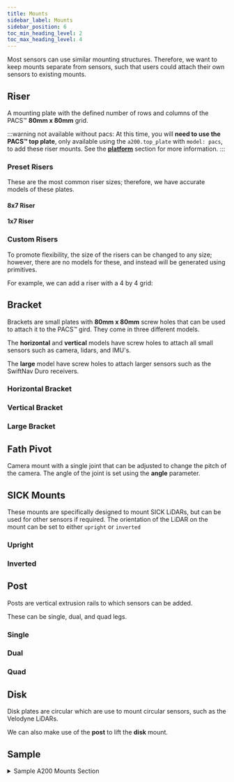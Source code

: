 ```yaml
---
title: Mounts
sidebar_label: Mounts
sidebar_position: 6
toc_min_heading_level: 2
toc_max_heading_level: 4
---
```


Most sensors can use similar mounting structures. Therefore, we want to keep mounts separate from sensors, such that users could attach their own sensors to existing mounts.

## Riser
A mounting plate with the defined number of rows and columns of the PACS™ **80mm x 80mm** grid.

:::warning not available without pacs:
 At this time, you will **need to use the PACS™ top plate**, only available using the `a200.top_plate` with `model: pacs`, to add these riser mounts. See the [**platform**](./platform.mdx) section for more information.
:::

### Preset Risers
These are the most common riser sizes; therefore, we have accurate models of these plates.

#### 8x7 Riser
<Riser8x7/>

#### 1x7 Riser
<Riser1x7/>

### Custom Risers
To promote flexibility, the size of the risers can be changed to any size; however, there are no models for these, and instead will be generated using primitives.

For example, we can add a riser with a 4 by 4 grid:
<Riser4x4/>

## Bracket
Brackets are small plates with **80mm x 80mm** screw holes that can be used to attach it to the PACS™ gird. They come in three different models.

The **horizontal** and **vertical** models have screw holes to attach all small sensors such as camera, lidars, and IMU's.

The **large** model have screw  holes to attach larger sensors such as the SwiftNav Duro receivers.

### Horizontal Bracket
<BracketHorizontal/>

### Vertical Bracket
<BracketVertical/>

### Large Bracket
<BracketLarge/>

## Fath Pivot
Camera mount with a single joint that can be adjusted to change the pitch of the camera. The angle of the joint is set using the **angle** parameter.
<FathPivot/>

## SICK Mounts
These mounts are specifically designed to mount SICK LiDARs, but can be used for other sensors if required.
The orientation of the LiDAR on the mount can be set to either `upright` or `inverted`

### Upright
<SickUpright/>

### Inverted
<SickInverted/>

## Post
Posts are vertical extrusion rails to which sensors can be added.

These can be single, dual, and quad legs.

### Single
<PostSingle/>

### Dual
<PostDual/>

### Quad
<PostQuad/>

## Disk
Disk plates are circular which are use to mount circular sensors, such as the Velodyne LiDARs.
<Disk/>

We can also make use of the **post** to lift the **disk** mount.
<DiskPost/>


## Sample

<details><summary>Sample A200 Mounts Section</summary>
<p>

<center>
  <figure>
    <img
      src={require("../img/husky_accessories_0.png").default}
      width="500"
    />
    <figcaption>Husky A200 with Covered User Bay</figcaption>
  </figure>
</center>

In this sample, we will add a **bracket** to mount a LiDAR to the front of the **Husky A200**.

We select the **_top_plate_mount_d1_**, i.e. the middle (**d**), front (**1**), 80mm x 80mm mounting location on the **pacs** top plate.

```yaml
bracket:
  - parent: top_plate_mount_d1
    xyz: [0.0, 0.0, 0.0]
    rpy: [0.0, 0.0, 0.0]
    model: horizontal
```

<center>
  <figure>
    <img
      src={require("../img/husky_mounts_0.png").default}
      width="500"
    />
    <figcaption>Husky A200 with D1 Bracket</figcaption>
  </figure>
</center>

Then, we want to add a camera to the sensor arch. However, we will complicate things by adding it upside down to the extrusion.

We choose a **fath_pivot** mount, and then we set its **parent** to the **_sensor_arch_mount_**.

Using the **xyz** entry, we lower the mount by 21mm to get it under the sensor arch; then, we roll it by PI to get it upside down.

```yaml
fath_pivot:
  - parent: sensor_arch_mount # mount atop the sensor arch
    xyz: [0.0, 0.0, -0.021] # lower pivot mount to below the sensor arch
    rpy: [3.1415, 0.0, 0.0] # roll pivot mount to flip it upside down
    angle: 0.0
```

<center>
  <figure>
    <img
      src={require("../img/husky_mounts_1.png").default}
      width="500"
    />
    <figcaption>Husky A200 with upside down Fath Pivot Mount</figcaption>
  </figure>
</center>

Since we did not need a riser, we leave that section empty; the resulting **mounts** section:

```yaml
mounts:
  bracket:
    - parent: top_plate_mount_d1
      xyz: [0.0, 0.0, 0.0]
      rpy: [0.0, 0.0, 0.0]
      model: horizontal
  fath_pivot:
    - parent: sensor_arch_mount
      xyz: [0.0, 0.0, -0.021]
      rpy: [3.1415, 0.0, 0.0]
      angle: 0.0
  riser: []
  sick: []
  post: []
  disk: []
```

</p>
</details>
